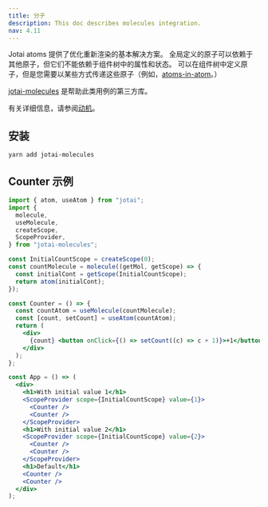 ```yaml
---
title: 分子
description: This doc describes molecules integration.
nav: 4.11
---
```


Jotai atoms 提供了优化重新渲染的基本解决方案。
全局定义的原子可以依赖于其他原子，但它们不能依赖于组件树中的属性和状态。
可以在组件树中定义原子，但是您需要以某些方式传递这些原子（例如，[atoms-in-atom](../guides/atoms-in-atom.mdx)。）

[jotai-molecules](https://github.com/saasquatch/jotai-molecules) 是帮助此类用例的第三方库。

有关详细信息，请参阅[动机](https://github.com/saasquatch/jotai-molecules#motivation)。

## 安装

```
yarn add jotai-molecules
```

## Counter 示例

```jsx
import { atom, useAtom } from "jotai";
import {
  molecule,
  useMolecule,
  createScope,
  ScopeProvider,
} from "jotai-molecules";

const InitialCountScope = createScope(0);
const countMolecule = molecule((getMol, getScope) => {
  const initialCont = getScope(InitialCountScope);
  return atom(initialCont);
});

const Counter = () => {
  const countAtom = useMolecule(countMolecule);
  const [count, setCount] = useAtom(countAtom);
  return (
    <div>
      {count} <button onClick={() => setCount((c) => c + 1)}>+1</button>
    </div>
  );
};

const App = () => (
  <div>
    <h1>With initial value 1</h1>
    <ScopeProvider scope={InitialCountScope} value={1}>
      <Counter />
      <Counter />
    </ScopeProvider>
    <h1>With initial value 2</h1>
    <ScopeProvider scope={InitialCountScope} value={2}>
      <Counter />
      <Counter />
    </ScopeProvider>
    <h1>Default</h1>
    <Counter />
    <Counter />
  </div>
);
```

<CodeSandbox id="6dvlzf" />
